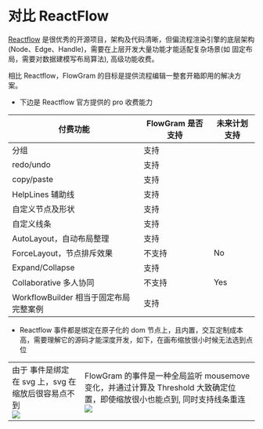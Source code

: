 
# 对比 ReactFlow

[Reactflow](https://reactflow.dev/) 是很优秀的开源项目，架构及代码清晰，但偏流程渲染引擎的底层架构 (Node、Edge、Handle)，需要在上层开发大量功能才能适配复杂场景(如 固定布局，需要对数据建模写布局算法), 高级功能收费。

相比 Reactflow，FlowGram 的目标是提供流程编辑一整套开箱即用的解决方案。

- 下边是 Reactflow 官方提供的 pro 收费能力

| 付费功能                         | FlowGram 是否支持 | 未来计划支持 |
|----------------------------------|------------------------|--------------|
| 分组                             | 支持                   |              |
| redo/undo                        | 支持                   |              |
| copy/paste                       | 支持                   |              |
| HelpLines 辅助线                | 支持                   |              |
| 自定义节点及形状                 | 支持                   |              |
| 自定义线条                       | 支持                   |              |
| AutoLayout，自动布局整理         | 支持                   |              |
| ForceLayout，节点排斥效果        | 不支持                 | No           |
| Expand/Collapse                  | 支持                   |              |
| Collaborative 多人协同           | 不支持                 | Yes          |
| WorkflowBuilder 相当于固定布局完整案例 | 支持                   |              |

- Reactflow 事件都是绑定在原子化的 dom 节点上，且内置，交互定制成本高，需要理解它的源码才能深度开发，如下，在画布缩放很小时候无法选到点位

<table>
  <tr>
    <td>
      <div className="rs-tip">由于 事件是绑定在 svg 上，svg 在缩放后很容易点不到</div>
      <img loading="lazy" src="/reactflow/reactflow-render.gif"/>
    </td>
    <td>
      <div className="rs-tip">FlowGram 的事件是一种全局监听 mousemove 变化，并通过计算及 Threshold  大致确定位置，即使缩放很小也能点到, 同时支持线条重连</div>
      <img loading="lazy" src="/reactflow/reactflow-interaction.gif"/>
    </td>
  </tr>
</table>

